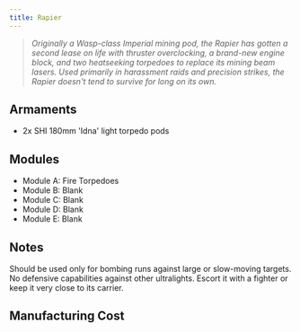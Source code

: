 ```yaml
---
title: Rapier
---
```



> *Originally a Wasp-class Imperial mining pod, the Rapier has gotten a second lease on life with thruster overclocking, a brand-new engine block, and two heatseeking torpedoes to replace its mining beam lasers. Used primarily in harassment raids and precision strikes, the Rapier doesn't tend to survive for long on its own.*


## Armaments

* 2x SHI 180mm 'Idna' light torpedo pods

## Modules

* Module A: Fire Torpedoes 
* Module B: Blank 
* Module C: Blank 
* Module D: Blank 
* Module E: Blank


## Notes

Should be used only for bombing runs against large or slow-moving targets. No defensive capabilities against other ultralights. Escort it with a fighter or keep it very close to its carrier.


## Manufacturing Cost

<ShipCost shipName={frontmatter.title} />